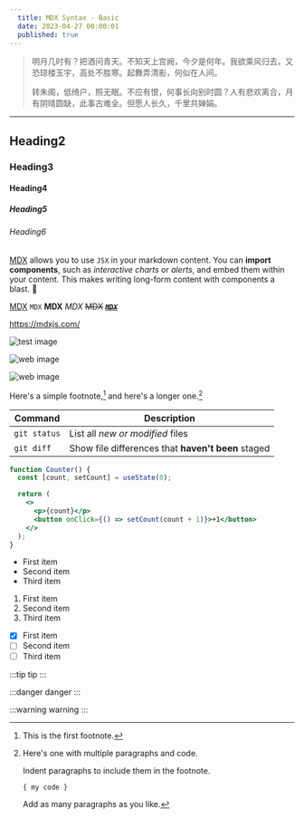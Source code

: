 ```yaml
---
  title: MDX Syntax - Basic
  date: 2023-04-27 00:00:01
  published: true
---
```


> 明月几时有？把酒问青天。不知天上宫阙，今夕是何年。我欲乘风归去，又恐琼楼玉宇，高处不胜寒。起舞弄清影，何似在人间。
>
> 转朱阁，低绮户，照无眠。不应有恨，何事长向别时圆？人有悲欢离合，月有阴晴圆缺，此事古难全。但愿人长久，千里共婵娟。

---

## Heading2

### Heading3

#### Heading4

##### Heading5

###### Heading6

[MDX](https://mdxjs.com) allows you to use `JSX` in your markdown content. You can **import components**, such as _interactive charts_ or _alerts_, and embed them within your content. This makes writing long-form content with components a blast. 🚀

[MDX](https://mdxjs.com) `MDX` **MDX** _MDX_ ~~MDX~~ ~~_**[`MDX`](https://mdxjs.com)**_~~

https://mdxjs.com/

![test image](/images/mdx-test.webp)

![web image](https://w.wallhaven.cc/full/jx/wallhaven-jxl31y.png)

![web image](https://w.wallhaven.cc/full/jx/wallhaven-jxd1x5.jpg)

Here's a simple footnote,[^1] and here's a longer one.[^bignote]

| Command      | Description                                        |
| ------------ | -------------------------------------------------- |
| `git status` | List all _new or modified_ files                   |
| `git diff`   | Show file differences that **haven't been** staged |

```jsx
function Counter() {
  const [count, setCount] = useState(0);

  return (
    <>
      <p>{count}</p>
      <button onClick={() => setCount(count + 1)}>+1</button>
    </>
  );
}
```

- First item
- Second item
- Third item

1. First item
2. Second item
3. Third item

- [x] First item
- [ ] Second item
- [ ] Third item

:::tip
tip
:::

:::danger
danger
:::

:::warning
warning
:::

[^1]: This is the first footnote.
[^bignote]: Here's one with multiple paragraphs and code.

    Indent paragraphs to include them in the footnote.

    `{ my code }`

    Add as many paragraphs as you like.

<DarkToggle />
